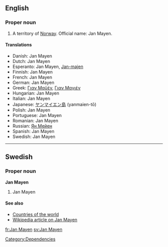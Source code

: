 ==English==

===Proper noun===
'''{{en-proper noun}}'''

# A territory of [[Norway]].  Official name: Jan Mayen.

====Translations====
* Danish: Jan Mayen
* Dutch: Jan Mayen
* Esperanto: Jan Mayen, [[Jan-majen]]
* Finnish: Jan Mayen
* French: Jan Mayen
* German: Jan Mayen
* Greek: [[Γιαν Μαϋέν]], [[Γιαν Μαγιέν]]
* Hungarian: Jan Mayen
* Italian: Jan Mayen
* Japanese: [[ヤンマイエン島]] (yanmaien-tō)
* Polish: Jan Mayen
* Portuguese: Jan Mayen
* Romanian: Jan Mayen
* Russian: [[Ян Мейен]]
* Spanish: Jan Mayen
* Swedish: Jan Mayen

----

==Swedish==

===Proper noun===
'''Jan Mayen'''

# Jan Mayen

====See also====
* [[Appendix:Countries of the world|Countries of the world]]
* [[w:Jan_Mayen|Wikipedia article on Jan Mayen]]

[[Category:Dependencies]]

[[fr:Jan Mayen]]
[[sv:Jan Mayen]]